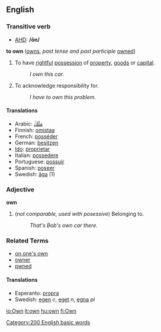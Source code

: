 ==English==
===Transitive verb===

*[[w:AHD|AHD]]: '''/ōn/'''

'''to own''' ([[owns]], ''past tense and past participle'' [[owned]])
#To have [[rightful]] [[possession]] of [[property]], [[goods]] or [[capital]].
#: ''I own this car.''
#To acknowledge responsibility for.
#: ''I have to own this problem.''

====Translations====
*Arabic: [[مَلَكَ]]
*Finnish: [[omistaa]]
*French: [[posséder]]
*German: [[besitzen]]
*[[Ido]]: [[proprietar]]
*Italian: [[possedere]]
*Portuguese: [[possuir]]
*Spanish: [[poseer]]
*Swedish: [[äga]] (1)

===Adjective===
'''own'''
# (''not comparable, used with posessive'') Belonging to.
#: ''That's Bob's own car there.''

===Related Terms===
*[[on one's own]]
*[[owner]]
*[[pwned]]

====Translations====
*Esperanto: [[propra]]
*Swedish: [[egen]] ''c'', [[eget]] ''n'', [[egna]] ''pl''
[[Category:200 English basic words]]

[[io:Own]]
[[it:own]]
[[hu:own]]
[[fi:Own]]